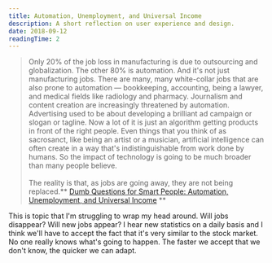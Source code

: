 ```yaml
---
title: Automation, Unemployment, and Universal Income
description: A short reflection on user experience and design.
date: 2018-09-12
readingTime: 2
---
```


>Only 20% of the job loss in manufacturing is due to outsourcing and globalization. The other 80% is automation. And it's not just manufacturing jobs. There are many, many white-collar jobs that are also prone to automation — bookkeeping, accounting, being a lawyer, and medical fields like radiology and pharmacy. Journalism and content creation are increasingly threatened by automation. Advertising used to be about developing a brilliant ad campaign or slogan or tagline. Now a lot of it is just an algorithm getting products in front of the right people. Even things that you think of as sacrosanct, like being an artist or a musician, artificial intelligence can often create in a way that's indistinguishable from work done by humans. So the impact of technology is going to be much broader than many people believe.
<br /><br />
The reality is that, as jobs are going away, they are not being replaced.** <a href="https://wealthsimple-grow.ghost.io/data-universal-basic-income-us/" target="_blank">Dumb Questions for Smart People: Automation, Unemployment, and Universal Income</a> **

This is topic that I'm struggling to wrap my head around. Will jobs disappear? Will new jobs appear? I hear new statistics on a daily basis and I think we'll have to accept the fact that it's very similar to the stock market. No one really knows what's going to happen. The faster we accept that we don't know, the quicker we can adapt.